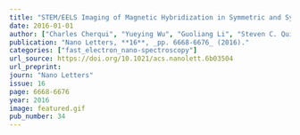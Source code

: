 ```yaml
---
title: "STEM/EELS Imaging of Magnetic Hybridization in Symmetric and Symmetry-Broken Plasmon Oligomer Dimers and All-Magnetic Fano Interference"
date: 2016-01-01
author: ["Charles Cherqui", "Yueying Wu", "Guoliang Li", "Steven C. Quillin", "Jacob A. Busche", "Niket Thakkar", "Claire A. West", "Nicholas P. Montoni", "Philip D. Rack", "Jon P. Camden", "David J. Masiello"]
publication: "Nano Letters, **16**, _pp. 6668-6676_ (2016)."
categories: ["fast_electron_nano-spectroscopy"]
url_source: https://doi.org/10.1021/acs.nanolett.6b03504
url_preprint: 
journ: "Nano Letters"
issue: 16
page: 6668-6676
year: 2016
image: featured.gif
pub_number: 34
---
```

